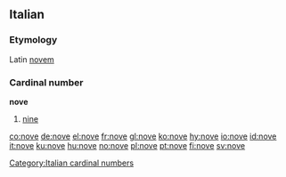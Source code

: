 ==Italian==
===Etymology===
Latin [[novem]]
===Cardinal number===
'''nove'''
#[[nine]]

[[Category:Italian cardinal numbers]]

[[co:nove]]
[[de:nove]]
[[el:nove]]
[[fr:nove]]
[[gl:nove]]
[[ko:nove]]
[[hy:nove]]
[[io:nove]]
[[id:nove]]
[[it:nove]]
[[ku:nove]]
[[hu:nove]]
[[no:nove]]
[[pl:nove]]
[[pt:nove]]
[[fi:nove]]
[[sv:nove]]